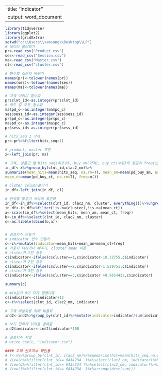 ﻿---
title: "indicator"
output: word_document
---
```r
library(tidyverse)
library(ggplot2)
library(gridExtra)
setwd("c:\\Users\\samsung\\Desktop\\LP")
# 데이터 불러오기
pr<-read_csv("Product.csv")
ses<-read_csv("Session.csv")
ma<-read_csv("Master.csv")
cl<-read_csv("cluster.csv")

# 변수명 소문자 바꾸기
names(pr)<-tolower(names(pr))
names(ses)<-tolower(names(ses))
names(ma)<-tolower(names(ma))

# 고객 아이디 정수화
pr$clnt_id<-as.integer(pr$clnt_id)
# 코드 값 모두 정수화
ma$pd_c<-as.integer(ma$pd_c)
ses$sess_id<-as.integer(ses$sess_id)
pr$pd_c<-as.integer(pr$pd_c)
ma$pd_c<-as.integer(ma$pd_c)
pr$sess_id<-as.integer(pr$sess_id)

# hits_seq 1 삭제
pr<-pr%>%filter(hits_seq>1)

# product, master 조인
x<-left_join(pr, ma)

# 고객, 상품군 별 hits_seq(히트수), buy_am(가격), buy_ct(수량)의 평균과 freq(빈도)를 구함
in_df<-x%>%group_by(clnt_id,clac2_nm)%>%
summarise(mean_hits=mean(hits_seq, na.rm=T), mean_am=mean(pd_buy_am, na.rm=T),
mean_ct=mean(pd_buy_ct, na.rm=T), freq=n())

# clster column붙이기
in_df<-left_join(in_df, cl)

# 단위를 맞추기 위하여 표준화
in_df<-in_df%>%select(clnt_id, clac2_nm, cluster, everything())%>%ungroup()
in_df<-in_df%>%filter(!is.na(cluster),!is.na(mean_ct))
a<-scale(in_df%>%select(mean_hits, mean_am, mean_ct, freq))
b<-in_df%>%select(clnt_id, clac2_nm, cluster)
c<-as.tibble(cbind(b,a))


# 선호지수 만들기
# indicator 변수 만들기
c<-c%>%mutate(indicator=mean_hits+mean_am+mean_ct+freq)
# 가중치 더하거나 빼주기, cluster mean 이용
# clster가 1인 경우
c$indicator<-ifelse(c$cluster==1,c$indicator-10.32755,c$indicator)
# clster가 2인 경우
c$indicator<-ifelse(c$cluster==2,c$indicator-1.529751,c$indicator)
# clster가 3인 경우
c$indicator<-ifelse(c$cluster==3,c$indicator +0.9654432,c$indicator)

summary(c)

# min값이 0이 되게 평행이동
c$indicator<-c$indicator+12
c<-c%>%select(clnt_id, clac2_nm, indicator)

# 고객 세분화를 위해 비율화
ind2<-ind2%>%group_by(clnt_id)%>%mutate(indicator=indicator/sum(indicator))

# 보기 편하게 100을 곱해줌
ind2$indicator<-ind2$indicator*100

# 선호지수 저장
# write_csv(c, "indicator.csv")

#### 고객 선호지수 확인용
# f<-x%>%group_by(clnt_id, clac2_nm)%>%summarise(hit=mean(hits_seq,na.rm=T), am=mean(pd_buy_am,na.rm=T), ct=mean(pd_buy_ct,na.rm=T), freq=n())%>%mutate(sum=hit+am+ct+freq )
# View(c%>%filter(clnt_id== 6434234  )%>%select(clac2_nm, indicator)%>%arrange(desc(indicator)))
# View(d%>%filter(clnt_id== 6434234 )%>%select(clac2_nm, indicator)%>%arrange(desc(indicator)))
# View(f%>%filter(clnt_id== 6434234  )%>%arrange(desc(sum)))

```


